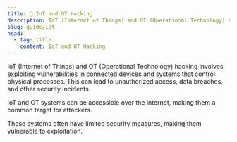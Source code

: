```yaml
---
title: 🤖 IoT and OT Hacking
description: IoT (Internet of Things) and OT (Operational Technology) hacking involves exploiting vulnerabilities in connected devices and systems that control physical processes. This can lead to unauthorized access, data breaches, and other security incidents.
slug: guide/iot
head:
  - tag: title
    content: IoT and OT Hacking
---
```



IoT (Internet of Things) and OT (Operational Technology) hacking involves exploiting vulnerabilities in connected devices and systems that control physical processes. This can lead to unauthorized access, data breaches, and other security incidents.

IoT and OT systems can be accessible over the internet, making them a common target for attackers.

These systems often have limited security measures, making them vulnerable to exploitation.

<LinkCard
  title="Shodan"
  description="Shodan is a search engine for Internet-connected devices, allowing users to find and explore IoT devices and systems."
  href="https://www.shodan.io/"
  target="_blank"
/>

<LinkCard
  title="Bevywise IoT Simulator"
  description="Bevywise IoT Simulator is a tool for simulating IoT devices and networks, allowing users to test and analyze IoT applications."
  href="https://www.bevywise.com/iot-simulator/"
  target="_blank"
/>

<LinkCard
  title="Bevywise MQTT Broker"
  description="Bevywise MQTT Broker is a high-performance MQTT broker for IoT applications, providing features like device management, data storage, and analytics."
  href="https://www.bevywise.com/mqtt-broker/"
  target="_blank"
/>
